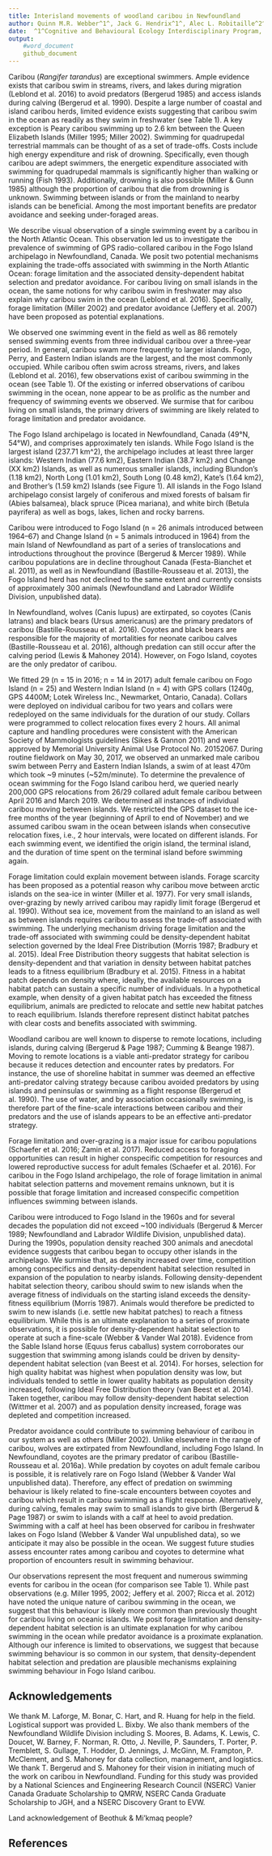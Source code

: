 ```yaml
---
title: Interisland movements of woodland caribou in Newfoundland
author: Quinn M.R. Webber^1^, Jack G. Hendrix^1^, Alec L. Robitaille^2^,  Eric Vander Wal^1,2^
date:  ^1^Cognitive and Behavioural Ecology Interdisciplinary Program, Memorial University of Newfoundland; ^2^ Department of Biology, Memorial University of Newfoundland, Canada.
output: 
    #word_document
    github_document
---
```


Caribou (*Rangifer tarandus*) are exceptional swimmers. Ample evidence exists
that caribou swim in streams, rivers, and lakes during migration (Leblond et al.
2016) to avoid predators (Bergerud 1985) and access islands during calving
(Bergerud et al. 1990). Despite a large number of coastal and island caribou
herds, limited evidence exists suggesting that caribou swim in the ocean as
readily as they swim in freshwater (see Table 1). A key exception is Peary
caribou swimming up to 2.6 km between the Queen Elizabeth Islands (Miller 1995;
Miller 2002). Swimming for quadrupedal terrestrial mammals can be thought of as
a set of trade-offs. Costs include high energy expenditure and risk of drowning.
Specifically, even though caribou are adept swimmers, the energetic expenditure
associated with swimming for quadrupedal mammals is significantly higher than
walking or running (Fish 1993). Additionally, drowning is also possible (Miller
& Gunn 1985) although the proportion of caribou that die from drowning is
unknown. Swimming between islands or from the mainland to nearby islands can be
beneficial. Among the most important benefits are predator avoidance and seeking
under-foraged areas.


We describe visual observation of a single swimming event by a caribou in the
North Atlantic Ocean. This observation led us to investigate the prevalence of
swimming of GPS radio-collared caribou in the Fogo Island archipelago in
Newfoundland, Canada. We posit two potential mechanisms explaining the
trade-offs associated with swimming in the North Atlantic Ocean: forage
limitation and the associated density-dependent habitat selection and predator
avoidance. For caribou living on small islands in the ocean, the same notions
for why caribou swim in freshwater may also explain why caribou swim in the
ocean (Leblond et al. 2016). Specifically, forage limitation (Miller 2002) and
predator avoidance (Jeffery et al. 2007) have been proposed as potential
explanations.


We observed one swimming event in the field as well as 86 remotely sensed
swimming events from three individual caribou over a three-year period. In
general, caribou swam more frequently to larger islands. Fogo, Perry, and
Eastern Indian islands are the largest, and the most commonly occupied. While
caribou often swim across streams, rivers, and lakes (Leblond et al. 2016), few
observations exist of caribou swimming in the ocean (see Table 1). Of the
existing or inferred observations of caribou swimming in the ocean, none appear
to be as prolific as the number and frequency of swimming events we observed. We
surmise that for caribou living on small islands, the primary drivers of
swimming are likely related to forage limitation and predator avoidance.

The Fogo Island archipelago is located in Newfoundland, Canada (49°N, 54°W), and
comprises approximately ten islands. While Fogo Island is the largest island
(237.71 km^2), the archipelago includes at least three larger islands: Western
Indian (77.6 km2), Eastern Indian (38.7 km2) and Change (XX km2) Islands, as
well as numerous smaller islands, including Blundon’s (1.18 km2), North Long
(1.01 km2), South Long (0.48 km2), Kate’s (1.64 km2), and Brother’s (1.59 km2)
Islands (see Figure 1). All islands in the Fogo Island archipelago consist
largely of coniferous and mixed forests of balsam fir (Abies balsamea), black
spruce (Picea mariana), and white birch (Betula payrifera) as well as bogs,
lakes, lichen and rocky barrens.

Caribou were introduced to Fogo Island (n = 26 animals introduced between
1964–67) and Change Island (n = 5 animals introduced in 1964) from the main
Island of Newfoundland as part of a series of translocations and introductions
throughout the province (Bergerud & Mercer 1989). While caribou populations are
in decline throughout Canada (Festa-Bianchet et al. 2011), as well as in
Newfoundland (Bastille-Rousseau et al. 2013), the Fogo Island herd has not
declined to the same extent and currently consists of approximately 300 animals
(Newfoundland and Labrador Wildlife Division, unpublished data).

In Newfoundland, wolves (Canis lupus) are extirpated, so coyotes (Canis latrans)
and black bears (Ursus americanus) are the primary predators of caribou
(Bastille-Rousseau et al. 2016). Coyotes and black bears are responsible for the
majority of mortalities for neonate caribou calves (Bastille-Rousseau et al.
2016), although predation can still occur after the calving period (Lewis &
Mahoney 2014). However, on Fogo Island, coyotes are the only predator of
caribou.

We fitted 29 (n = 15 in 2016; n = 14 in 2017) adult female caribou on Fogo
Island (n = 25) and Western Indian Island (n = 4) with GPS collars (1240g, GPS
4400M; Lotek Wireless Inc., Newmarket, Ontario, Canada). Collars were deployed
on individual caribou for two years and collars were redeployed on the same
individuals for the duration of our study. Collars were programmed to collect
relocation fixes every 2 hours. All animal capture and handling procedures were
consistent with the American Society of Mammologists guidelines (Sikes & Gannon
2011) and were approved by Memorial University Animal Use Protocol No. 20152067.
During routine fieldwork on May 30, 2017, we observed an unmarked male caribou
swim between Perry and Eastern Indian Islands, a swim of at least 470m which
took ~9 minutes (~52m/minute). To determine the prevalence of ocean swimming for
the Fogo Island caribou herd, we queried nearly 200,000 GPS relocations from
26/29 collared adult female caribou between April 2016 and March 2019. We
determined all instances of individual caribou moving between islands. We
restricted the GPS dataset to the ice-free months of the year (beginning of
April to end of November) and we assumed caribou swam in the ocean between
islands when consecutive relocation fixes, i.e., 2 hour intervals, were located
on different islands. For each swimming event, we identified the origin island,
the terminal island, and the duration of time spent on the terminal island
before swimming again.


Forage limitation could explain movement between islands. Forage scarcity has
been proposed as a potential reason why caribou move between arctic islands on
the sea-ice in winter (Miller et al. 1977). For very small islands, over-grazing
by newly arrived caribou may rapidly limit forage (Bergerud et al. 1990).
Without sea ice, movement from the mainland to an island as well as between
islands requires caribou to assess the trade-off associated with swimming. The
underlying mechanism driving forage limitation and the trade-off associated with
swimming could be density-dependent habitat selection governed by the Ideal Free
Distribution (Morris 1987; Bradbury et al. 2015). Ideal Free Distribution theory
suggests that habitat selection is density-dependent and that variation in
density between habitat patches leads to a fitness equilibrium (Bradbury et al.
2015). Fitness in a habitat patch depends on density where, ideally, the
available resources on a habitat patch can sustain a specific number of
individuals. In a hypothetical example, when density of a given habitat patch
has exceeded the fitness equilibrium, animals are predicted to relocate and
settle new habitat patches to reach equilibrium. Islands therefore represent
distinct habitat patches with clear costs and benefits associated with swimming.

Woodland caribou are well known to disperse to remote locations, including
islands, during calving (Bergerud & Page 1987; Cumming & Beange 1987). Moving to
remote locations is a viable anti-predator strategy for caribou because it
reduces detection and encounter rates by predators. For instance, the use of
shoreline habitat in summer was deemed an effective anti-predator calving
strategy because caribou avoided predators by using islands and peninsulas or
swimming as a flight response (Bergerud et al. 1990). The use of water, and by
association occasionally swimming, is therefore part of the fine-scale
interactions between caribou and their predators and the use of islands appears
to be an effective anti-predator strategy.


Forage limitation and over-grazing is a major issue for caribou populations
(Schaefer et al. 2016; Zamin et al. 2017). Reduced access to foraging
opportunities can result in higher conspecific competition for resources and
lowered reproductive success for adult females (Schaefer et al. 2016). For
caribou in the Fogo Island archipelago, the role of forage limitation in animal
habitat selection patterns and movement remains unknown, but it is possible that
forage limitation and increased conspecific competition influences swimming
between islands.

Caribou were introduced to Fogo Island in the 1960s and for several decades the
population did not exceed ~100 individuals (Bergerud & Mercer 1989; Newfoundland
and Labrador Wildlife Division, unpublished data). During the 1990s, population
density reached 300 animals and anecdotal evidence suggests that caribou began
to occupy other islands in the archipelago. We surmise that, as density
increased over time, competition among conspecifics and density-dependent
habitat selection resulted in expansion of the population to nearby islands.
Following density-dependent habitat selection theory, caribou should swim to new
islands when the average fitness of individuals on the starting island exceeds
the density-fitness equilibrium (Morris 1987). Animals would therefore be
predicted to swim to new islands (i.e. settle new habitat patches) to reach a
fitness equilibrium. While this is an ultimate explanation to a series of
proximate observations, it is possible for density-dependent habitat selection
to operate at such a fine-scale (Webber & Vander Wal 2018). Evidence from the
Sable Island horse (Equus ferus caballus) system corroborates our suggestion
that swimming among islands could be driven by density-dependent habitat
selection (van Beest et al. 2014). For horses, selection for high quality
habitat was highest when population density was low, but individuals tended to
settle in lower quality habitats as population density increased, following
Ideal Free Distribution theory (van Beest et al. 2014). Taken together, caribou
may follow density-dependent habitat selection (Wittmer et al. 2007) and as
population density increased, forage was depleted and competition increased.

Predator avoidance could contribute to swimming behaviour of caribou in our
system as well as others (Miller 2002). Unlike elsewhere in the range of
caribou, wolves are extirpated from Newfoundland, including Fogo Island. In
Newfoundland, coyotes are the primary predator of caribou (Bastille-Rousseau et
al. 2016a). While predation by coyotes on adult female caribou is possible, it
is relatively rare on Fogo Island (Webber & Vander Wal unpublished data).
Therefore, any effect of predation on swimming behaviour is likely related to
fine-scale encounters between coyotes and caribou which result in caribou
swimming as a flight response. Alternatively, during calving, females may swim
to small islands to give birth (Bergerud & Page 1987) or swim to islands with a
calf at heel to avoid predation. Swimming with a calf at heel has been observed
for caribou in freshwater lakes on Fogo Island (Webber & Vander Wal unpublished
data), so we anticipate it may also be possible in the ocean. We suggest future
studies assess encounter rates among caribou and coyotes to determine what
proportion of encounters result in swimming behaviour.

Our observations represent the most frequent and numerous swimming events for
caribou in the ocean (for comparison see Table 1). While past observations (e.g.
Miller 1995, 2002; Jeffery et al. 2007; Ricca et al. 2012) have noted the unique
nature of caribou swimming in the ocean, we suggest that this behaviour is
likely more common than previously thought for caribou living on oceanic
islands. We posit forage limitation and density-dependent habitat selection is
an ultimate explanation for why caribou swimming in the ocean while predator
avoidance is a proximate explanation. Although our inference is limited to
observations, we suggest that because swimming behaviour is so common in our
system, that density-dependent habitat selection and predation are plausible
mechanisms explaining swimming behaviour in Fogo Island caribou.

## Acknowledgements 
We thank M. Laforge, M. Bonar, C. Hart, and R. Huang for help in the field.
Logistical support was provided L. Bixby. We also thank members of the
Newfoundland Wildlife Division including S. Moores, B. Adams, K. Lewis, C.
Doucet, W. Barney, F. Norman, R. Otto, J. Neville, P. Saunders, T. Porter, P.
Tremblett, S. Gullage, T. Hodder, D. Jennings, J. McGinn, M. Frampton, P.
McClement, and S. Mahoney for data collection, management, and logistics. We
thank T. Bergerud and S. Mahoney for their vision in initiating much of the work
on caribou in Newfoundland. Funding for this study was provided by a National
Sciences and Engineering Research Council (NSERC) Vanier Canada Graduate
Scholarship to QMRW, NSERC Canda Graduate Scholarship to JGH, and a NSERC
Discovery Grant to EVW.

Land acknowledgement of Beothuk & Mi'kmaq people?

## References
